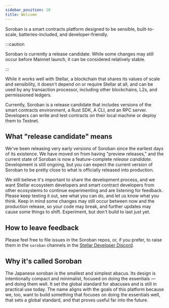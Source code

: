 ```yaml
---
sidebar_position: 10
title: Welcome
---
```


Soroban is a smart contracts platform designed to be sensible, built-to-scale, batteries-included, and developer-friendly.

:::caution

Soroban is currently a release candidate. While some changes may still occur before Mainnet launch, it can be considered relatively stable.

:::

While it works well with Stellar, a blockchain that shares its values of scale and sensibility, it doesn't depend on or require Stellar at all, and can be used by any transaction processor, including other blockchains, L2s, and permissioned ledgers.

Currently, Soroban is a release candidate that includes versions of the smart contracts environment, a Rust SDK, A CLI, and an RPC server. Developers can write and test contracts on their local machine or deploy them to Testnet.

## What "release candidate" means

We've been releasing very early versions of Soroban since the earliest days of its existence. We have moved on from having "preview releases," and the current state of Soroban is now a feature-complete _release candidate_. Development is still ongoing, but you can expect the current version of Soroban to be pretty close to what is officially released into production.

We still believe it's important to share the development process, and we want Stellar ecosystem developers and smart contract developers from other ecosystems to continue experimenting and are listening for feedback. Please keep testing it out, see what you can do, and let us know what you think. Keep in mind some changes may still occur between now and the production release, so your code may break, and further updates may cause some things to shift. Experiment, but don't build to last just yet.

## How to leave feedback

Please feel free to file issues in the Soroban repos, or, if you prefer, to raise them in the `soroban` channels in the [Stellar Developer Discord](https://discord.gg/sp8zfb4qH6).

## Why it's called Soroban

The Japanese soroban is the smallest and simplest abacus. Its design is intentionally compact and minimalist, focused on doing the essentials — and doing them well. It set the global standard for abacuses and is still in practical use today. The name aligns with the goals of this platform because we, too, want to build something that focuses on doing the essentials well, that sets a global standard, and that proves useful far into the future.
